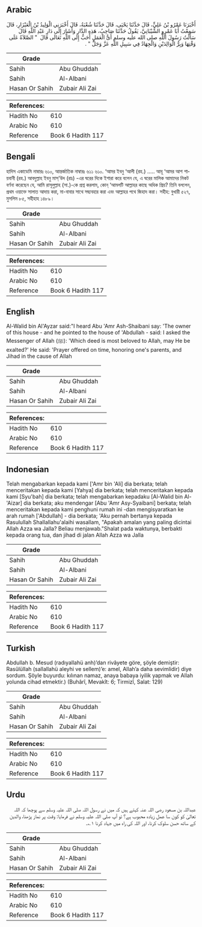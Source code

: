 ## Arabic


<div dir="rtl" lang="ar" style={{fontSize:'larger',backgroundColor:'#f8f9fa',padding:20}}>
أَخْبَرَنَا عَمْرُو بْنُ عَلِيٍّ، قَالَ حَدَّثَنَا يَحْيَى، قَالَ حَدَّثَنَا شُعْبَةُ، قَالَ أَخْبَرَنِي الْوَلِيدُ بْنُ الْعَيْزَارِ، قَالَ سَمِعْتُ أَبَا عَمْرٍو الشَّيْبَانِيَّ، يَقُولُ حَدَّثَنَا صَاحِبُ، هَذِهِ الدَّارِ وَأَشَارَ إِلَى دَارِ عَبْدِ اللَّهِ قَالَ سَأَلْتُ رَسُولَ اللَّهِ صلى الله عليه وسلم أَىُّ الْعَمَلِ أَحَبُّ إِلَى اللَّهِ تَعَالَى قَالَ ‏ "‏ الصَّلاَةُ عَلَى وَقْتِهَا وَبِرُّ الْوَالِدَيْنِ وَالْجِهَادُ فِي سَبِيلِ اللَّهِ عَزَّ وَجَلَّ ‏"‏ ‏.‏
</div>
<div style={{backgroundColor:'#f8f9fa',padding:20, marginBottom: 10}}><table> <thead> <tr> <th>Grade</th> <th></th> </tr> </thead> <tbody> <tr><td>Sahih</td><td>Abu Ghuddah</td></tr><tr><td>Sahih</td><td>Al-Albani</td></tr><tr><td>Hasan Or Sahih</td><td>Zubair Ali Zai</td></tr></tbody></table><table> <thead> <tr> <th>References:</th> <th></th> </tr> </thead> <tbody><tr><td>Hadith No</td><td>610</td></tr><tr><td>Arabic No</td><td>610</td></tr><tr><td>Reference</td><td>Book 6 Hadith 117</td></tr></tbody></table></div>

## Bengali


<div dir="ltr" lang="bn" style={{fontSize:'larger',backgroundColor:'#f8f9fa',padding:20}}>
হাদিস একাডেমি নাম্বারঃ ৬১০, আন্তর্জাতিক নাম্বারঃ ৬১১ ৬১০. ‘আমর ইবনু ‘আলী (রহ.) ..... আবূ ‘আমর আশ শায়বানী (রহ.) আবদুল্লাহ ইবনু মাস্'উদ (রাঃ) -এর ঘরের দিকে ইশারা করে বলেন যে, এ ঘরের মালিক আমাদের নিকট বর্ণনা করেছেন যে, আমি রাসূলুল্লাহ (সা.)-কে প্রশ্ন করলাম, কোন্ ‘আমলটি আল্লাহর কাছে অধিক প্রিয়? তিনি বললেন, প্রথম ওয়াক্তে সালাত আদায় করা, মা-বাবার সাথে সদ্ব্যবহার করা এবং আল্লাহর পথে জিহাদ করা। সহীহ: বুখারী ৫২৭, মুসলিম ৮৫, সহীহাহ ১৪৮৯।
</div>
<div style={{backgroundColor:'#f8f9fa',padding:20, marginBottom: 10}}><table> <thead> <tr> <th>Grade</th> <th></th> </tr> </thead> <tbody> <tr><td>Sahih</td><td>Abu Ghuddah</td></tr><tr><td>Sahih</td><td>Al-Albani</td></tr><tr><td>Hasan Or Sahih</td><td>Zubair Ali Zai</td></tr></tbody></table><table> <thead> <tr> <th>References:</th> <th></th> </tr> </thead> <tbody><tr><td>Hadith No</td><td>610</td></tr><tr><td>Arabic No</td><td>610</td></tr><tr><td>Reference</td><td>Book 6 Hadith 117</td></tr></tbody></table></div>

## English


<div dir="ltr" lang="en" style={{fontSize:'larger',backgroundColor:'#f8f9fa',padding:20}}>
Al-Walid bin Al'Ayzar said:"I heard Abu 'Amr Ash-Shaibani say: 'The owner of this house - and he pointed to the house of 'Abdullah - said: I asked the Messenger of Allah (ﷺ): 'Which deed is most beloved to Allah, may He be exalted?' He said: 'Prayer offered on time, honoring one's parents, and Jihad in the cause of Allah
</div>
<div style={{backgroundColor:'#f8f9fa',padding:20, marginBottom: 10}}><table> <thead> <tr> <th>Grade</th> <th></th> </tr> </thead> <tbody> <tr><td>Sahih</td><td>Abu Ghuddah</td></tr><tr><td>Sahih</td><td>Al-Albani</td></tr><tr><td>Hasan Or Sahih</td><td>Zubair Ali Zai</td></tr></tbody></table><table> <thead> <tr> <th>References:</th> <th></th> </tr> </thead> <tbody><tr><td>Hadith No</td><td>610</td></tr><tr><td>Arabic No</td><td>610</td></tr><tr><td>Reference</td><td>Book 6 Hadith 117</td></tr></tbody></table></div>

## Indonesian


<div dir="ltr" lang="id" style={{fontSize:'larger',backgroundColor:'#f8f9fa',padding:20}}>
Telah mengabarkan kepada kami ['Amr bin 'Ali] dia berkata; telah menceritakan kepada kami [Yahya] dia berkata; telah menceritakan kepada kami [Syu'bah] dia berkata; telah mengabarkan kepadaku [Al-Walid bin Al-'Aizar] dia berkata; aku mendengar [Abu 'Amr Asy-Syaibani] berkata; telah menceritakan kepada kami penghuni rumah ini -dan mengisyaratkan ke arah rumah ['Abdullah] - dia berkata; 'Aku pernah bertanya kepada Rasulullah Shallallahu'alaihi wasallam, "Apakah amalan yang paling dicintai Allah Azza wa Jalla? Beliau menjawab."Shalat pada waktunya, berbakti kepada orang tua, dan jihad di jalan Allah Azza wa Jalla
</div>
<div style={{backgroundColor:'#f8f9fa',padding:20, marginBottom: 10}}><table> <thead> <tr> <th>Grade</th> <th></th> </tr> </thead> <tbody> <tr><td>Sahih</td><td>Abu Ghuddah</td></tr><tr><td>Sahih</td><td>Al-Albani</td></tr><tr><td>Hasan Or Sahih</td><td>Zubair Ali Zai</td></tr></tbody></table><table> <thead> <tr> <th>References:</th> <th></th> </tr> </thead> <tbody><tr><td>Hadith No</td><td>610</td></tr><tr><td>Arabic No</td><td>610</td></tr><tr><td>Reference</td><td>Book 6 Hadith 117</td></tr></tbody></table></div>

## Turkish


<div dir="ltr" lang="tr" style={{fontSize:'larger',backgroundColor:'#f8f9fa',padding:20}}>
Abdullah b. Mesud (radıyallahü anh)’dan rivâyete göre, şöyle demiştir: Rasûlüllah (sallallahü aleyhi ve sellem)’e: amel, Allah’a daha sevimlidir) diye sordum. Şöyle buyurdu: kılınan namaz, anaya babaya iyilik yapmak ve Allah yolunda cihad etmektir.) (Buhârî, Mevakît: 6; Tirmizî, Salat: 129)
</div>
<div style={{backgroundColor:'#f8f9fa',padding:20, marginBottom: 10}}><table> <thead> <tr> <th>Grade</th> <th></th> </tr> </thead> <tbody> <tr><td>Sahih</td><td>Abu Ghuddah</td></tr><tr><td>Sahih</td><td>Al-Albani</td></tr><tr><td>Hasan Or Sahih</td><td>Zubair Ali Zai</td></tr></tbody></table><table> <thead> <tr> <th>References:</th> <th></th> </tr> </thead> <tbody><tr><td>Hadith No</td><td>610</td></tr><tr><td>Arabic No</td><td>610</td></tr><tr><td>Reference</td><td>Book 6 Hadith 117</td></tr></tbody></table></div>

## Urdu


<div dir="rtl" lang="ur" style={{fontSize:'larger',backgroundColor:'#f8f9fa',padding:20}}>
عبداللہ بن مسعود رضی اللہ عنہ کہتے ہیں کہ میں نے رسول اللہ صلی اللہ علیہ وسلم سے پوچھا کہ اللہ تعالیٰ کو کون سا عمل زیادہ محبوب ہے؟ تو آپ صلی اللہ علیہ وسلم نے فرمایا: وقت پر نماز پڑھنا، والدین کے ساتھ حسن سلوک کرنا، اور اللہ کی راہ میں جہاد کرنا ۱؎۔
</div>
<div style={{backgroundColor:'#f8f9fa',padding:20, marginBottom: 10}}><table> <thead> <tr> <th>Grade</th> <th></th> </tr> </thead> <tbody> <tr><td>Sahih</td><td>Abu Ghuddah</td></tr><tr><td>Sahih</td><td>Al-Albani</td></tr><tr><td>Hasan Or Sahih</td><td>Zubair Ali Zai</td></tr></tbody></table><table> <thead> <tr> <th>References:</th> <th></th> </tr> </thead> <tbody><tr><td>Hadith No</td><td>610</td></tr><tr><td>Arabic No</td><td>610</td></tr><tr><td>Reference</td><td>Book 6 Hadith 117</td></tr></tbody></table></div>